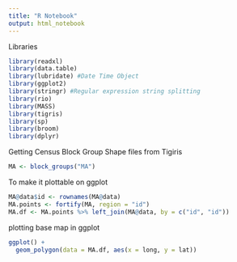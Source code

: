 ```yaml
---
title: "R Notebook"
output: html_notebook
---
```


Libraries
```r
library(readxl)
library(data.table)
library(lubridate) #Date Time Object
library(ggplot2)
library(stringr) #Regular expression string splitting
library(rio)
library(MASS)
library(tigris)
library(sp)
library(broom)
library(dplyr)
```

Getting Census Block Group Shape files from Tigiris
```r
MA <- block_groups("MA")
```

To make it plottable on ggplot
```r
MA@data$id <- rownames(MA@data)
MA.points <- fortify(MA, region = "id")
MA.df <- MA.points %>% left_join(MA@data, by = c("id", "id"))
```

plotting base map in ggplot
```r
ggplot() + 
  geom_polygon(data = MA.df, aes(x = long, y = lat))
```



